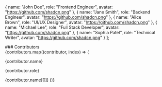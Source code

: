 
  { name: "John Doe", role: "Frontend Engineer", avatar: "https://github.com/shadcn.png" },
  { name: "Jane Smith", role: "Backend Engineer", avatar: "https://github.com/shadcn.png" },
  { name: "Alice Brown", role: "UI/UX Designer", avatar: "https://github.com/shadcn.png" },
  { name: "Michael Lee", role: "Full Stack Developer", avatar: "https://github.com/shadcn.png" },
  { name: "Sophia Patel", role: "Technical Writer", avatar: "https://github.com/shadcn.png" }
];

<div>
  ### Contributors

  <div className="grid grid-cols-1 gap-2">
    {contributors.map((contributor, index) => (
      <Card key={index} className="flex flex-row items-center justify-between p-4">
        <div className="text-left">
          <p className="text-sm font-semibold">{contributor.name}</p>
          <p className="text-xs text-gray-500">{contributor.role}</p>
        </div>
        <Avatar className="w-8 h-8">
          <AvatarImage src={contributor.avatar} alt={contributor.name} />
          <AvatarFallback>{contributor.name[0]}</AvatarFallback>
        </Avatar>
      </Card>
    ))}
  </div>
</div>

